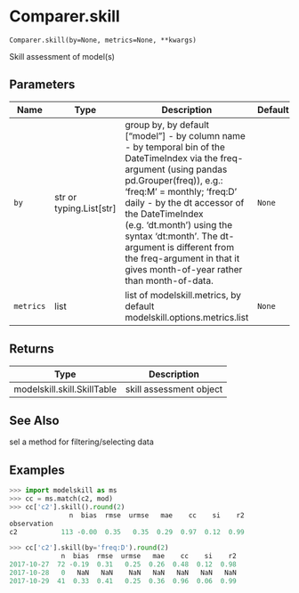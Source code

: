 # Comparer.skill { #modelskill.Comparer.skill }

`Comparer.skill(by=None, metrics=None, **kwargs)`

Skill assessment of model(s)

## Parameters

| Name      | Type                      | Description                                                                                                                                                                                                                                                                                                                                                                                    | Default   |
|-----------|---------------------------|------------------------------------------------------------------------------------------------------------------------------------------------------------------------------------------------------------------------------------------------------------------------------------------------------------------------------------------------------------------------------------------------|-----------|
| `by`      | str or typing.List\[str\] | group by, by default ["model"]  - by column name - by temporal bin of the DateTimeIndex via the freq-argument (using pandas pd.Grouper(freq)), e.g.: 'freq:M' = monthly; 'freq:D' daily - by the dt accessor of the DateTimeIndex (e.g. 'dt.month') using the syntax 'dt:month'. The dt-argument is different from the freq-argument in that it gives month-of-year rather than month-of-data. | `None`    |
| `metrics` | list                      | list of modelskill.metrics, by default modelskill.options.metrics.list                                                                                                                                                                                                                                                                                                                         | `None`    |

## Returns

| Type                        | Description             |
|-----------------------------|-------------------------|
| modelskill.skill.SkillTable | skill assessment object |

## See Also

sel
    a method for filtering/selecting data

## Examples

```python
>>> import modelskill as ms
>>> cc = ms.match(c2, mod)
>>> cc['c2'].skill().round(2)
               n  bias  rmse  urmse   mae    cc    si    r2
observation
c2           113 -0.00  0.35   0.35  0.29  0.97  0.12  0.99
```

```python
>>> cc['c2'].skill(by='freq:D').round(2)
             n  bias  rmse  urmse   mae    cc    si    r2
2017-10-27  72 -0.19  0.31   0.25  0.26  0.48  0.12  0.98
2017-10-28   0   NaN   NaN    NaN   NaN   NaN   NaN   NaN
2017-10-29  41  0.33  0.41   0.25  0.36  0.96  0.06  0.99
```